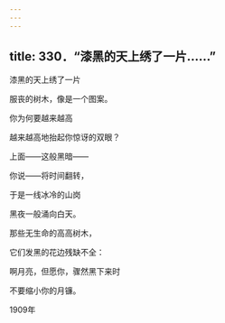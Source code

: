 ```yaml
---
---
---
```

title: 330．“漆黑的天上绣了一片……”
---




漆黑的天上绣了一片

服丧的树木，像是一个图案。

你为何要越来越高

越来越高地抬起你惊讶的双眼？

上面——这般黑暗——

你说——将时间翻转，

于是一线冰冷的山岗

黑夜一般涌向白天。

那些无生命的高高树木，

它们发黑的花边残缺不全：

啊月亮，但愿你，骤然黑下来时

不要缩小你的月镰。

1909年